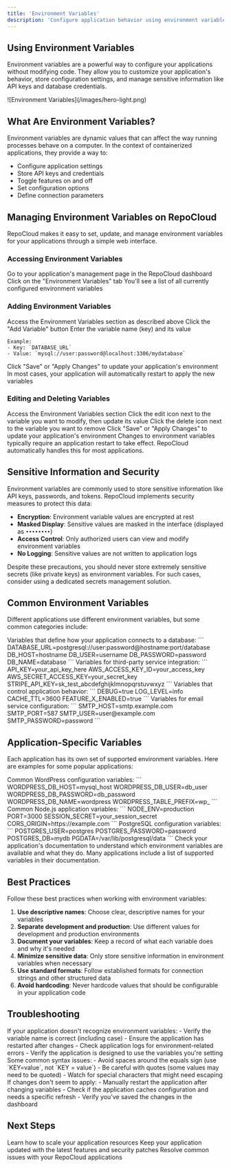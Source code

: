 ```yaml
---
title: 'Environment Variables'
description: 'Configure application behavior using environment variables on RepoCloud'
---
```


## Using Environment Variables

Environment variables are a powerful way to configure your applications without modifying code. They allow you to customize your application's behavior, store configuration settings, and manage sensitive information like API keys and database credentials.

<Frame>
  ![Environment Variables](/images/hero-light.png)
</Frame>

## What Are Environment Variables?

Environment variables are dynamic values that can affect the way running processes behave on a computer. In the context of containerized applications, they provide a way to:

- Configure application settings
- Store API keys and credentials
- Toggle features on and off
- Set configuration options
- Define connection parameters

## Managing Environment Variables on RepoCloud

RepoCloud makes it easy to set, update, and manage environment variables for your applications through a simple web interface.

### Accessing Environment Variables

<Steps>
  <Step title="Navigate to Instance Management">
    Go to your application's management page in the RepoCloud  dashboard
  </Step>
  <Step title="Open Environment Variables">
    Click on the "Environment Variables" tab
  </Step>
  <Step title="View Current Variables">
    You'll see a list of all currently configured environment variables
  </Step>
</Steps>

### Adding Environment Variables

<Steps>
  <Step title="Navigate to Environment Variables">
    Access the Environment Variables section as described above
  </Step>
  <Step title="Add New Variable">
    Click the "Add Variable" button
  </Step>
  <Step title="Enter Key and Value">
    Enter the variable name (key) and its value
    
    Example:
    - Key: `DATABASE_URL`
    - Value: `mysql://user:password@localhost:3306/mydatabase`
  </Step>
  <Step title="Save Changes">
    Click "Save" or "Apply Changes" to update your application's environment
  </Step>
  <Step title="Restart Application">
    In most cases, your application will automatically restart to apply the new variables
  </Step>
</Steps>

### Editing and Deleting Variables

<Steps>
  <Step title="Navigate to Environment Variables">
    Access the Environment Variables section
  </Step>
  <Step title="Edit a Variable">
    Click the edit icon next to the variable you want to modify, then update its value
  </Step>
  <Step title="Delete a Variable">
    Click the delete icon next to the variable you want to remove
  </Step>
  <Step title="Save Changes">
    Click "Save" or "Apply Changes" to update your application's environment
  </Step>
</Steps>

<Note>
  Changes to environment variables typically require an application restart to take effect. RepoCloud automatically handles this for most applications.
</Note>

## Sensitive Information and Security

Environment variables are commonly used to store sensitive information like API keys, passwords, and tokens. RepoCloud implements security measures to protect this data:

- **Encryption**: Environment variable values are encrypted at rest
- **Masked Display**: Sensitive values are masked in the interface (displayed as `••••••••`)
- **Access Control**: Only authorized users can view and modify environment variables
- **No Logging**: Sensitive values are not written to application logs

<Warning>
  Despite these precautions, you should never store extremely sensitive secrets (like private keys) as environment variables. For such cases, consider using a dedicated secrets management solution.
</Warning>

## Common Environment Variables

Different applications use different environment variables, but some common categories include:

<AccordionGroup>
  <Accordion title="Database Connection Strings">
    Variables that define how your application connects to a database:
    ```
    DATABASE_URL=postgresql://user:password@hostname:port/database
    DB_HOST=hostname
    DB_USER=username
    DB_PASSWORD=password
    DB_NAME=database
    ```
  </Accordion>
  <Accordion title="API Keys and Authentication">
    Variables for third-party service integration:
    ```
    API_KEY=your_api_key_here
    AWS_ACCESS_KEY_ID=your_access_key
    AWS_SECRET_ACCESS_KEY=your_secret_key
    STRIPE_API_KEY=sk_test_abcdefghijklmnopqrstuvwxyz
    ```
  </Accordion>
  <Accordion title="Application Settings">
    Variables that control application behavior:
    ```
    DEBUG=true
    LOG_LEVEL=info
    CACHE_TTL=3600
    FEATURE_X_ENABLED=true
    ```
  </Accordion>
  <Accordion title="Email Configuration">
    Variables for email service configuration:
    ```
    SMTP_HOST=smtp.example.com
    SMTP_PORT=587
    SMTP_USER=user@example.com
    SMTP_PASSWORD=password
    ```
  </Accordion>
</AccordionGroup>

## Application-Specific Variables

Each application has its own set of supported environment variables. Here are examples for some popular applications:

<AccordionGroup>
  <Accordion title="WordPress">
    Common WordPress configuration variables:
    ```
    WORDPRESS_DB_HOST=mysql_host
    WORDPRESS_DB_USER=db_user
    WORDPRESS_DB_PASSWORD=db_password
    WORDPRESS_DB_NAME=wordpress
    WORDPRESS_TABLE_PREFIX=wp_
    ```
  </Accordion>
  <Accordion title="Node.js Applications">
    Common Node.js application variables:
    ```
    NODE_ENV=production
    PORT=3000
    SESSION_SECRET=your_session_secret
    CORS_ORIGIN=https://example.com
    ```
  </Accordion>
  <Accordion title="PostgreSQL">
    PostgreSQL configuration variables:
    ```
    POSTGRES_USER=postgres
    POSTGRES_PASSWORD=password
    POSTGRES_DB=mydb
    PGDATA=/var/lib/postgresql/data
    ```
  </Accordion>
</AccordionGroup>

<Tip>
  Check your application's documentation to understand which environment variables are available and what they do. Many applications include a list of supported variables in their documentation.
</Tip>

## Best Practices

Follow these best practices when working with environment variables:

1. **Use descriptive names**: Choose clear, descriptive names for your variables
2. **Separate development and production**: Use different values for development and production environments
3. **Document your variables**: Keep a record of what each variable does and why it's needed
4. **Minimize sensitive data**: Only store sensitive information in environment variables when necessary
5. **Use standard formats**: Follow established formats for connection strings and other structured data
6. **Avoid hardcoding**: Never hardcode values that should be configurable in your application code

## Troubleshooting

<AccordionGroup>
  <Accordion title="Application Not Recognizing Variables">
    If your application doesn't recognize environment variables:
    - Verify the variable name is correct (including case)
    - Ensure the application has restarted after changes
    - Check application logs for environment-related errors
    - Verify the application is designed to use the variables you're setting
  </Accordion>
  <Accordion title="Syntax Errors">
    Some common syntax issues:
    - Avoid spaces around the equals sign (use `KEY=value`, not `KEY = value`)
    - Be careful with quotes (some values may need to be quoted)
    - Watch for special characters that might need escaping
  </Accordion>
  <Accordion title="Changes Not Taking Effect">
    If changes don't seem to apply:
    - Manually restart the application after changing variables
    - Check if the application caches configuration and needs a specific refresh
    - Verify you've saved the changes in the dashboard
  </Accordion>
</AccordionGroup>

## Next Steps

<CardGroup>
  <Card title="Scaling" icon="chart-line" href="/user-guide/scaling">
    Learn how to scale your application resources
  </Card>
  <Card title="Updates" icon="arrows-rotate" href="/user-guide/updates">
    Keep your application updated with the latest features and security patches
  </Card>
  <Card title="Troubleshooting" icon="wrench" href="/user-guide/troubleshooting">
    Resolve common issues with your RepoCloud applications
  </Card>
</CardGroup> 